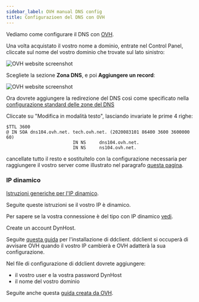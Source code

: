 ```yaml
---
sidebar_label: OVH manual DNS config
title: Configurazioen del DNS con OVH
---
```


Vediamo come configurare il DNS con [OVH](http://www.ovh.com).

Una volta acquistato il vostro nome a dominio, entrate nel Control Panel, cliccate sul nome del vostro dominio che trovate sul lato sinistro:

![OVH website screenshot](/img/providers/ovh_control_panel.png?resize=800)

Scegliete la sezione **Zona DNS**, e poi **Aggiungere un record**:

![OVH website screenshot](/img/providers/ovh_dns_zone.png?resize=800)

Ora dovrete aggiungere la redirezione del DNS così come specificato nella [configurazione standard delle zone del DNS](/admin/get_started/post_install/dns_config)

Cliccate su "Modifica in modalità testo", lasciando invariate le prime 4 righe:

```text
$TTL 3600
@ IN SOA dns104.ovh.net. tech.ovh.net. (2020083101 86400 3600 3600000 60)
                         IN NS     dns104.ovh.net.
                         IN NS     ns104.ovh.net.
```

cancellate tutto il resto e sostituitelo con la configurazione necessaria per raggiungere il vostro server come illustrato nel paragrafo [questa pagina](/admin/get_started/post_install/dns_config).

### IP dinamico

[Istruzioni generiche per l'IP dinamico](/admin/tutorials/domains/dns_dynamicip).

Seguite queste istruzioni se il vostro IP è dinamico.

Per sapere se la vostra connessione è del tipo con IP dinamico [vedi](/admin/get_started/providers/isp/).

Create un account DynHost.

Seguite [questa guida](http://blog.developpez.com/brutus/p6316/ubuntu/configurer_dynhost_ovh_avec_ddclient) per l'installazione di ddclient.
ddclient si occuperà di avvisare OVH quando il vostro IP cambierà e OVH adatterà la sua configurazione.

Nel file di configurazione di ddclient dovrete aggiungere:

- il vostro user e la vostra password DynHost
- il nome del vostro dominio

Seguite anche questa [guida creata da OVH](https://docs.ovh.com/fr/fr/web/domains/utilisation-dynhost/).

